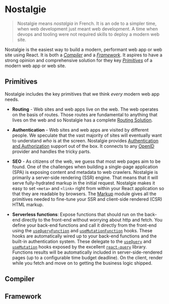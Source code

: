 
# Nostalgie

> Nostalgie means _nostalgia_ in French. It is an ode to a simpler time, when web development just meant web development. A time when devops and tooling were not required skills to deploy a modern web site.

Nostalgie is the easiest way to build a modern, performant web app or web site using React. It is both a [_Compiler_](#compiler) and a [_Framework_](#framework). It aspires to have a strong opinion and comprehensive solution for they key [_Primitives_](#primitives) of a modern web app or web site.

<Tweet />

## Primitives

Nostalgie includes the key primitives that we think _every_ modern web app needs.

- **Routing** - Web sites and web apps live on the web. The web operates on the basis of routes. Those routes are fundamental to anything that lives on the web and so Nostalgie has a complete [Routing Solution](/docs/features/routing).

- **Authentication** - Web sites and web apps are visited by different people. We speculate that the vast majority of sites will eventually want to understand _who_ is at the screen. Nostalgie provides [Authentication and Authorization](/docs/features/auth) support out of the box. It connects to any [OpenID](https://openid.net/) provider and handles the tricky parts.

- **SEO** - As citizens of the web, we guess that most web pages aim to be found. One of the challenges when building a single-page application (SPA) is exposing content and metadata to web crawlers. Nostalgie is primarily a server-side rendering (SSR) engine. That means that it will serve fully-hydrated markup in the initial request. Nostalgie makes it easy to set `<meta>` and `<link>` right from within your React application so that they are readable by browsers. The [Markup](/docs/features/markup) module gives all the primitives needed to fine-tune your SSR and client-side rendered (CSR) HTML markup.

- **Serverless functions**: Expose functions that should run on the back-end directly to the front-end without worrying about http and fetch. You define your back-end functions and call it directly from the front-end using the [`useQueryFunction`](/docs/features/functions#usequeryfunction) and [`useMutationFunction`](/docs/features/functions#usermutationfunction) hooks. These hooks are automatically wired up to your back-end functions and the built-in authentication system. These delegate to the [`useQuery`](https://react-query.tanstack.com/reference/useQuery) and [`useMutation`](https://react-query.tanstack.com/reference/useMutation) hooks exposed by the excellent [`react-query`]() library. Functions results will be automatically included in server-side-rendered pages (up to a configurable time budget deadline). On the client, render while you fetch and move on to getting the business logic shipped.


## Compiler

## Framework

